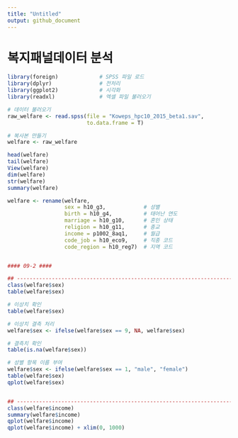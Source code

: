 ---
title: "Untitled"
output: github_document
---


# 복지패널데이터 분석

```{r}


library(foreign)             # SPSS 파일 로드
library(dplyr)               # 전처리
library(ggplot2)             # 시각화
library(readxl)              # 엑셀 파일 불러오기

# 데이터 불러오기
raw_welfare <- read.spss(file = "Koweps_hpc10_2015_beta1.sav",
                         to.data.frame = T)

# 복사본 만들기
welfare <- raw_welfare

head(welfare)
tail(welfare)
View(welfare)
dim(welfare)
str(welfare)
summary(welfare)

welfare <- rename(welfare,
                  sex = h10_g3,            # 성별
                  birth = h10_g4,          # 태어난 연도
                  marriage = h10_g10,      # 혼인 상태
                  religion = h10_g11,      # 종교
                  income = p1002_8aq1,     # 월급
                  code_job = h10_eco9,     # 직종 코드
                  code_region = h10_reg7)  # 지역 코드


#### 09-2 ####

## -------------------------------------------------------------------- ##
class(welfare$sex)
table(welfare$sex)

# 이상치 확인
table(welfare$sex)

# 이상치 결측 처리
welfare$sex <- ifelse(welfare$sex == 9, NA, welfare$sex)

# 결측치 확인
table(is.na(welfare$sex))

# 성별 항목 이름 부여
welfare$sex <- ifelse(welfare$sex == 1, "male", "female")
table(welfare$sex)
qplot(welfare$sex)


## -------------------------------------------------------------------- ##
class(welfare$income)
summary(welfare$income)
qplot(welfare$income)
qplot(welfare$income) + xlim(0, 1000)
```

